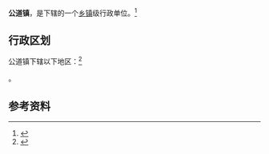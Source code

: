 {{中国乡级行政区|32/10/03/100/000}}

'''公道镇'''，是{{PRC admin/fullname|32/10/03/100/000|3}}下辖的一个[[乡镇|乡镇]]级行政单位。<ref>{{PRC admin/ref sgc|{{PRC admin/parent|32/10/03/100/000}}}}</ref>

== 行政区划 ==

公道镇下辖以下地区：<ref>{{PRC admin/ref sgc|32/10/03/100/000}}</ref>

{{PRC admin/children|32/10/03/100/000}}。

== 参考资料 ==

{{reflist}}

{{PRC admin/navcat|32/10/03/100/000}}
{{江苏行政区划小作品}}